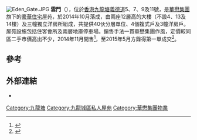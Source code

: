[[File:Eden_Gate.JPG|right]]
'''雲門'''（{{lang-en|'''Eden Gate'''}}），位於[[香港|香港]][[九龍塘|九龍塘]][[義德道|義德道]]5、7、9及11號，是[[華懋集團|華懋集團]]旗下的[[豪華住宅|豪華住宅]]屋苑，於2014年10月落成，由兩座12層高的大樓（不設4、13及14樓）及三幢獨立洋房所組成，共提供40伙分層單位、4個複式戶及3幢洋房戶。屋苑設施包括住客會所及兩層地庫停車場。銷售手法一貫華懋集團作風，定價較同區二手市價高出不少，2014年11月開售<ref>{{cite news |title=雲門開售首日食白果 |url=http://hk.apple.nextmedia.com/financeestate/art/20141112/18931862 |language=zh-hk |publisher=蘋果日報 |date=2014年11月12日 |accessdate=2015年5月6日 |archive-date=2017年4月22日 |archive-url=https://web.archive.org/web/20170422101637/http://hk.apple.nextmedia.com/financeestate/art/20141112/18931862 |dead-url=no }}</ref>，至2015年5月方錄得第一單成交<ref>{{cite news |title=九龍塘雲門破蛋 市傳今沽1伙 |url=http://ps.hket.com/content/597372/%E3%80%90%E5%8D%B3%E6%99%82%E3%80%91%E4%B9%9D%E9%BE%8D%E5%A1%98%E9%9B%B2%E9%96%80%E7%A0%B4%E8%9B%8B%20%E5%B8%82%E5%82%B3%E4%BB%8A%E6%B2%BD1%E4%BC%99 |language=zh |publisher=香港經濟日報 |date=2015年5月5日 |accessdate=2015年5月6日 |archive-date=2016年3月5日 |archive-url=https://web.archive.org/web/20160305113510/http://ps.hket.com/content/597372/%E3%80%90%E5%8D%B3%E6%99%82%E3%80%91%E4%B9%9D%E9%BE%8D%E5%A1%98%E9%9B%B2%E9%96%80%E7%A0%B4%E8%9B%8B%20%E5%B8%82%E5%82%B3%E4%BB%8A%E6%B2%BD1%E4%BC%99 |dead-url=no }}</ref>。

==參考==
{{reflist}}

==外部連結==
* {{Official website|http://www.edengate.com.hk/}}

{{華懋集團}}

[[Category:九龍塘|Category:九龍塘]]
[[Category:九龍城區私人屋苑|Category:九龍城區私人屋苑]]
[[Category:華懋集團物業|Category:華懋集團物業]]